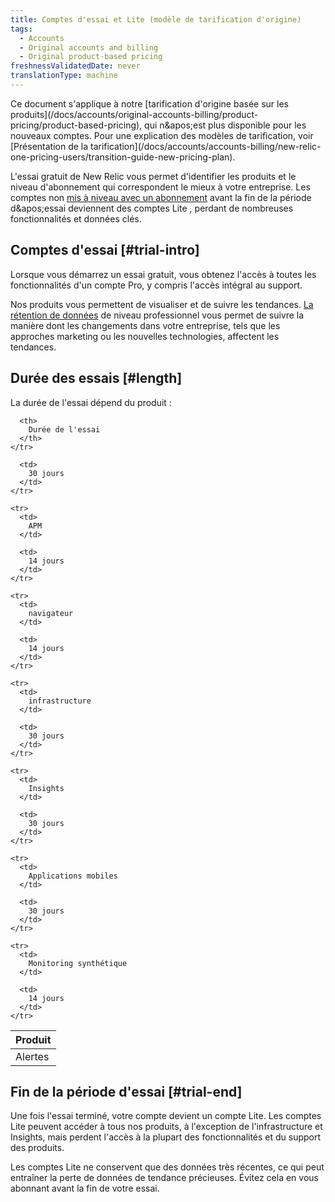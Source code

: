 ```yaml
---
title: Comptes d'essai et Lite (modèle de tarification d'origine)
tags:
  - Accounts
  - Original accounts and billing
  - Original product-based pricing
freshnessValidatedDate: never
translationType: machine
---
```


<Callout variant="important">
  Ce document s'applique à notre [tarification d'origine basée sur les produits](/docs/accounts/original-accounts-billing/product-pricing/product-based-pricing), qui n&amp;apos;est plus disponible pour les nouveaux comptes. Pour une explication des modèles de tarification, voir [Présentation de la tarification](/docs/accounts/accounts-billing/new-relic-one-pricing-users/transition-guide-new-pricing-plan).
</Callout>

L'essai gratuit de New Relic vous permet d'identifier les produits et le niveau d'abonnement qui correspondent le mieux à votre entreprise. Les comptes non [mis à niveau avec un abonnement](/docs/accounts/accounts/subscription-pricing/trial-lite-accounts#trial-upgrade) avant la fin de la période d&amp;apos;essai deviennent des comptes Lite , perdant de nombreuses fonctionnalités et données clés.

## Comptes d'essai [#trial-intro]

Lorsque vous démarrez un essai gratuit, vous obtenez l'accès à toutes les fonctionnalités d'un compte Pro, y compris l'accès intégral au support.

Nos produits vous permettent de visualiser et de suivre les tendances. [La rétention de données](/docs/using-new-relic/welcome-new-relic/getting-started/data-retention-components) de niveau professionnel vous permet de suivre la manière dont les changements dans votre entreprise, tels que les approches marketing ou les nouvelles technologies, affectent les tendances.

## Durée des essais [#length]

La durée de l'essai dépend du produit :

<table>
  <thead>
    <tr>
      <th style={{ width: "200px" }}>
        Produit
      </th>

      <th>
        Durée de l'essai
      </th>
    </tr>
  </thead>

  <tbody>
    <tr>
      <td>
        Alertes
      </td>

      <td>
        30 jours
      </td>
    </tr>

    <tr>
      <td>
        APM
      </td>

      <td>
        14 jours
      </td>
    </tr>

    <tr>
      <td>
        navigateur
      </td>

      <td>
        14 jours
      </td>
    </tr>

    <tr>
      <td>
        infrastructure
      </td>

      <td>
        30 jours
      </td>
    </tr>

    <tr>
      <td>
        Insights
      </td>

      <td>
        30 jours
      </td>
    </tr>

    <tr>
      <td>
        Applications mobiles
      </td>

      <td>
        30 jours
      </td>
    </tr>

    <tr>
      <td>
        Monitoring synthétique
      </td>

      <td>
        14 jours
      </td>
    </tr>
  </tbody>
</table>

## Fin de la période d'essai [#trial-end]

Une fois l'essai terminé, votre compte devient un compte Lite. Les comptes Lite peuvent accéder à tous nos produits, à l'exception de l'infrastructure et Insights, mais perdent l'accès à la plupart des fonctionnalités et du support des produits.

<Callout variant="caution">
  Les comptes Lite ne conservent que des données très récentes, ce qui peut entraîner la perte de données de tendance précieuses. Évitez cela en vous abonnant avant la fin de votre essai.
</Callout>